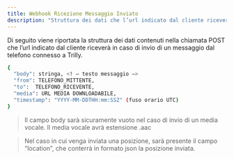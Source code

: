 ```yaml
---
title: Webhook Ricezione Messaggio Inviato
description: "Struttura dei dati che l’url indicato dal cliente riceverà in caso di invio di un messaggio."
---
```


Di seguito viene riportata la struttura dei dati contenuti nella chiamata POST che l’url indicato dal cliente riceverà in caso di invio di un messaggio dal telefono connesso a Trilly.


```bash json
{
  "body": stringa, <! – testo messaggio –>
  "from": TELEFONO_MITTENTE,
  "to":  TELEFONO_RICEVENTE,
  "media": URL MEDIA DOWNLOADABILE,
  "timestamp": "YYYY-MM-DDTHH:mm:SSZ" (fuso orario UTC)
}
```

> Il campo body sarà sicuramente vuoto nel caso di invio di un media vocale. Il media vocale avrà estensione .aac

> Nel caso in cui venga inviata una posizione, sarà presente il campo “location”, che conterrà in formato json la posizione inviata.
